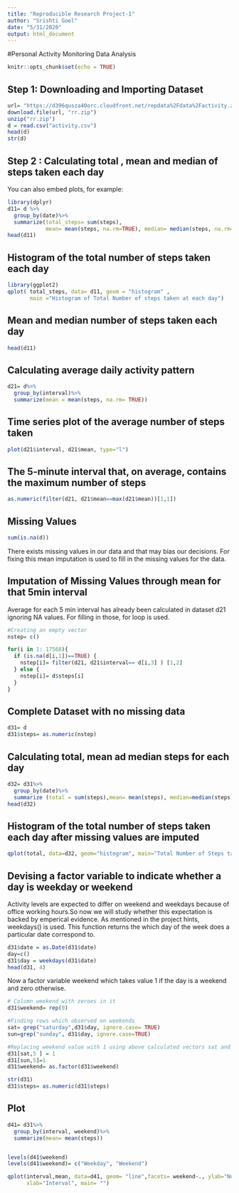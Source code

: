 ---
title: "Reproducible Research Project-1"
author: "Srishti Goel"
date: "5/31/2020"
output: html_document
---
#Personal Activity Monitoring Data Analysis

```{r setup, include=FALSE}
knitr::opts_chunk$set(echo = TRUE)
```

## Step 1: Downloading and Importing Dataset


```{r}
url= "https://d396qusza40orc.cloudfront.net/repdata%2Fdata%2Factivity.zip"
download.file(url, "rr.zip")
unzip("rr.zip") 
d = read.csv("activity.csv")
head(d)
str(d)
```

## Step 2 :  Calculating total , mean and median of steps taken each day

You can also embed plots, for example:

```{r}
library(dplyr)
d11= d %>% 
  group_by(date)%>%
  summarize(total_steps= sum(steps),
            mean= mean(steps, na.rm=TRUE), median= median(steps, na.rm=TRUE) )
head(d11)
```
## Histogram of the total number of steps taken each day

```{r, results="hide"}
library(ggplot2)
qplot( total_steps, data= d11, geom = "histogram" , 
       main ="Histogram of Total Number of steps taken at each day")
```

## Mean and median number of steps taken each day
```{r}
head(d11)
```
## Calculating average daily activity pattern

```{r}
d21= d%>%
  group_by(interval)%>%
  summarize(mean = mean(steps, na.rm= TRUE))
```

## Time series plot of the average number of steps taken
```{r}
plot(d21$interval, d21$mean, type="l")

```
## The 5-minute interval that, on average, contains the maximum number of steps
```{r}
as.numeric(filter(d21, d21$mean==max(d21$mean))[1,1])
```
## Missing Values 
```{r}
sum(is.na(d))
```
There exists missing values in our data and that may bias our decisions. For fixing this mean imputation is used to fill in the missing values for the data.

## Imputation of Missing Values through mean for that 5min interval 
Average for each 5 min interval has already been calculated in dataset d21 ignoring NA values. For filling in those, for loop is used. 

```{r}
#Creating an empty vector
nstep= c()

for(i in 1: 17568){
  if (is.na(d[i,1])==TRUE) {
    nstep[i]= filter(d21, d21$interval== d[i,3] ) [1,2]
  } else {
    nstep[i]= d$steps[i]
  }
}  
```

##  Complete Dataset with no missing data
```{r}
d31= d
d31$steps= as.numeric(nstep)
```

## Calculating total, mean ad median steps for each day 

```{r}
d32= d31%>% 
  group_by(date)%>%
  summarize (total = sum(steps),mean= mean(steps), median=median(steps) )
head(d32)
```

## Histogram of the total number of steps taken each day after missing values are imputed

```{r}
qplot(total, data=d32, geom="histogram", main="Total Number of Steps taken at each Day")
```

## Devising a factor variable to indicate whether a day is weekday or weekend 
Activity levels are expected to differ on weekend and weekdays because of office working hours.So now we will study whether this expectation is backed by emperical evidence.
As mentioned in the project hints, weekdays() is used. This function returns the which day of the week does a particular date correspond to.
 
 ```{r}
d31$date = as.Date(d31$date)
day=c()
d31$day = weekdays(d31$date)
head(d31, 4)
 ```
Now a factor variable weekend which takes value 1 if the day is a weekend and zero otherwise. 
```{r}
# Column weekend with zeroes in it
d31$weekend= rep(0) 

#Finding rows which observed on weekends
sat= grep("saturday",d31$day, ignore.case= TRUE)
sun=grep("sunday", d31$day, ignore.case=TRUE)

#Replacing weekend value with 1 using above calculated vectors sat and sun
d31[sat,5 ] = 1
d31[sun,5]=1
d31$weekend= as.factor(d31$weekend)

str(d31)
d31$steps= as.numeric(d31$steps)
```
## Plot


```{r}
d41= d31%>%
  group_by(interval, weekend)%>%
  summarize(mean= mean(steps))


levels(d41$weekend)
levels(d41$weekend)= c("Weekday", "Weekend")

qplot(interval,mean, data=d41, geom= "line",facets= weekend~., ylab="Number of steps", 
      xlab="Interval", main= "")
```

